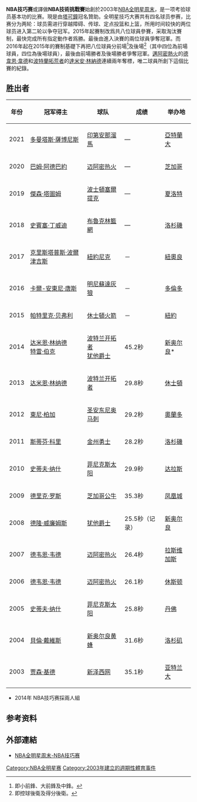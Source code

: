<!-- 檔案不存在 [[File:Sw090215021.jpg|无框]] -->
{{NoteTA|G1=NBA}}
'''NBA技巧赛'''或譯做'''NBA技術挑戰賽'''始創於2003年[[NBA全明星周末|NBA全明星周末]]，是一项考验球员基本功的比赛。現是由[[塔可鐘|塔可鐘]]冠名贊助。全明星技巧大赛共有四名球员参赛，比赛分为两轮：球员需进行穿越障碍、传球、定点投篮和上篮，所用时间较快的两位球员进入第二轮以争夺冠军。2015年起賽制改爲共八位球員參賽，采取淘汰賽制，最快完成所有指定動作者爲勝。最後由進入決賽的兩位球員爭奪冠軍。而2016年起在2015年的賽制基礎下再把八位球員分前場<ref>即小前鋒、大前鋒及中鋒。</ref>及後場<ref>即控球後衛及得分後衛。</ref>（其中四位為前場球員，四位為後場球員），最後由前場勝者及後場勝者爭奪冠軍。[[邁阿密熱火|邁阿密熱火]]的[[德韋恩·韋德|德韋恩·韋德]]和[[波特蘭拓荒者|波特蘭拓荒者]]的[[達米安·里拉德|達米安·林納德]]連續兩年奪標，唯二球員所創下這個比賽的紀錄。

== 胜出者 ==
{| border="2" cellpadding="2" cellspacing="0" style="margin: 1em 1em 1em 0; font-size: 95%; background: #f9f9f9; border: 1px #aaa solid; border-collapse: collapse;"
|- bgcolor="#efefef"
! 年份 !! 冠军得主 !! 球队 !! 成绩 !! 举办地
|-
|2021 || [[多曼塔斯·薩博尼斯|多曼塔斯·薩博尼斯]] ||[[印第安那溜馬|印第安那溜馬]]||—||[[亞特蘭大|亞特蘭大]]
|-
|2020 || [[巴姆·阿德巴約|巴姆·阿德巴約]] ||[[迈阿密热火|迈阿密热火]]||—||[[芝加哥|芝加哥]]
|-
|2019 || [[傑森·塔圖姆|傑森·塔圖姆]] ||[[波士頓塞爾提克|波士頓塞爾提克]] ||—||[[夏洛特_(北卡羅來納州)|夏洛特]]
|-
|2018 || [[史賓塞·丁威迪|史賓塞·丁威迪]]||[[布魯克林籃網|布魯克林籃網]] ||—||[[洛杉磯|洛杉磯]]
|-
|2017 || [[克里斯塔普斯·波爾津吉斯|克里斯塔普斯·波爾津吉斯]]||[[紐約尼克|紐約尼克]]||－|| [[紐奧良|紐奧良]]
|-
|2016 || [[卡爾-安東尼·唐斯|卡爾-安東尼·唐斯]]||[[明尼蘇達灰狼|明尼蘇達灰狼]]||－|| [[多倫多|多倫多]]
|-
|2015 || [[帕特里克·贝弗利|帕特里克·贝弗利]]||[[休士頓火箭|休士頓火箭]]||－|| [[紐約|紐約]]
|-
|2014 || [[達米安·里拉德|达米恩·林纳德]]<br>[[特雷·伯克|特雷·伯克]]||[[波特兰开拓者|波特兰开拓者]]<br>[[犹他爵士|犹他爵士]]||45.2秒|| [[新奥尔良|新奥尔良]]*
|-
|2013 || [[達米安·里拉德|达米恩·林纳德]]||[[波特兰开拓者|波特兰开拓者]]||29.8秒|| [[休士頓|休士頓]]
|-
|2012 || [[東尼·柏加|東尼·柏加]]||[[圣安东尼奥马刺|圣安东尼奥马刺]]||29.2秒|| [[奧蘭多|奧蘭多]]
|-
|2011 || [[斯蒂芬·科里|斯蒂芬·科里]]||[[金州勇士|金州勇士]]||28.2秒|| [[洛杉磯|洛杉磯]]
|-
|2010 || [[史蒂夫·纳什|史蒂夫·纳什]]||[[菲尼克斯太阳|菲尼克斯太阳]]||29.9秒|| [[达拉斯|达拉斯]]
|-
|2009 || [[德里克·罗斯|德里克·罗斯]]||[[芝加哥公牛|芝加哥公牛]] ||35.3秒||[[凤凰城|凤凰城]]
|-
|2008 || [[德隆·威廉姆斯|德隆·威廉姆斯]]||[[犹他爵士|犹他爵士]] ||25.5秒（记录）||[[新奥尔良|新奥尔良]]
|-
|2007 || [[德韦恩·韦德|德韦恩·韦德]]||[[迈阿密热火|迈阿密热火]]||26.4秒||[[拉斯维加斯|拉斯维加斯]]
|-
|2006 || [[德韦恩·韦德|德韦恩·韦德]]||[[迈阿密热火|迈阿密热火]]||26.1秒||[[休斯顿|休斯顿]]
|-
|2005 || [[史蒂夫·纳什|史蒂夫·纳什]]||[[菲尼克斯太阳|菲尼克斯太阳]]||25.8秒|| [[丹佛|丹佛]]
|-
|2004 || [[貝倫·戴維斯|貝倫·戴維斯]]||[[新奥尔良黄蜂|新奥尔良黄蜂]]||31.6秒||[[洛杉矶|洛杉矶]]
|-
|2003 || [[贾森·基德|贾森·基德]]||[[新泽西网|新泽西网]]||35.1秒||[[亚特兰大|亚特兰大]] 
|}

*2014年 NBA技巧赛採兩人組

== 参考资料 ==
{{reflist}}

== 外部連結 ==
*[https://web.archive.org/web/20061216110704/http://inicia.es/de/allstar/skill.htm NBA全明星周末-NBA技巧赛]

{{Skills Challenge Winners}}
{{NBA All-Star Games}}
{{NBA}}

[[Category:NBA全明星赛|Category:NBA全明星赛]]
[[Category:2003年建立的週期性體育事件|Category:2003年建立的週期性體育事件]]